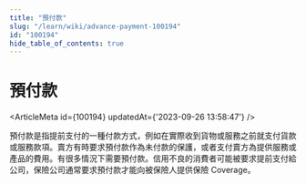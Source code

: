 ```yaml
---
title: "預付款"
slug: "/learn/wiki/advance-payment-100194"
id: "100194"
hide_table_of_contents: true
---
```



# 預付款

<ArticleMeta id={100194} updatedAt={'2023-09-26 13:58:47'} />
<div className='border-solid border-b border-t-0 my-4 border-[var(--ifm-color-gray-300)]' />

預付款是指提前支付的一種付款方式，例如在實際收到貨物或服務之前就支付貨款或服務款項。賣方有時要求預付款作為未付款的保護，或者支付賣方為提供服務或產品的費用。有很多情況下需要預付款。信用不良的消費者可能被要求提前支付給公司，保險公司通常要求預付款才能向被保險人提供保險 Coverage。
